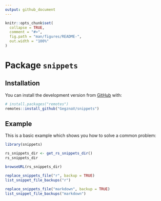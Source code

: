 ```yaml
---
output: github_document
---
```


<!-- README.md is generated from README.Rmd. Please edit that file -->

```r
knitr::opts_chunk$set(
  collapse = TRUE,
  comment = "#>",
  fig.path = "man/figures/README-",
  out.width = "100%"
)
```

# Package `snippets`

<!-- badges: start -->
<!-- badges: end -->


## Installation

<!-- You can install the released version of snippets from [CRAN](https://CRAN.R-project.org) with: -->

<!-- ``` r -->
<!-- install.packages("snippets") -->
<!-- ``` -->

You can install the development version from [GitHub](https://github.com/) with:

``` r
# install.packages("remotes")
remotes::install_github("GegznaV/snippets")
```

## Example

This is a basic example which shows you how to solve a common problem:

```r
library(snippets)
```

```r
rs_snippets_dir <- get_rs_snippets_dir()
rs_snippets_dir
```

```r
browseURL(rs_snippets_dir)
```

```r
replace_snippets_file("r", backup = TRUE)
list_snippet_file_backups("r")
```

```r
replace_snippets_file("markdown", backup = TRUE)
list_snippet_file_backups("markdown")
```

